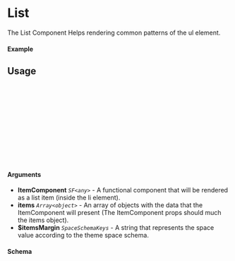 

<Meta of={List} title="List" />

# List

The List Component Helps rendering common patterns of the ul element.

#### Example

<Canvas of={List.Simple} />

## Usage

```ts
import {List} from "@cman430/sf-component-library";

const ListItem = ({ text }: { text: string }) => <div>{text}</div>

const Example = () => {
const itemsData: [{ text: "Item 1" }, { text: "Item 2" }, { text: "Item 3" }];
  return (
    <List items={itemsData} ItemComponent={ListItem}/>
  );
};

export default Example;
```

#### Arguments

- **ItemComponent** _`SF<any>`_ - A functional component that will be rendered as a list item (inside the li element).
- **items** _`Array<object>`_ - An array of objects with the data that the ItemComponent will present (The ItemComponent props should much the items object).
- **$itemsMargin** _`SpaceSchemaKeys`_ - A string that represents the space value according to the theme space schema.

#### Schema

```ts
export type SpaceSchemaKeys = "xs" | "s" | "m" | "l" | "xl" | "xxl" | "none";
export const spaceSchema: Record<SpaceSchemaKeys, `${number}rem`> = {
  xs: "0.125rem",
  s: "0.25rem",
  m: "0.5rem",
  l: "1rem",
  xl: "2rem",
  xxl: "4rem",
  none: "0rem",
};
```
